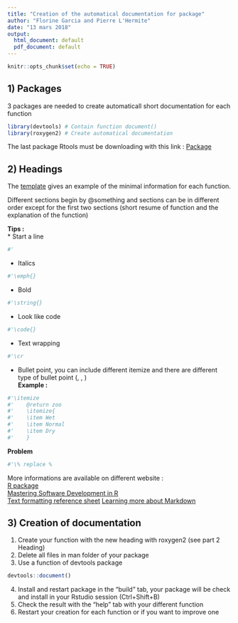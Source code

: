```yaml
---
title: "Creation of the automatical documentation for package"
author: "Florine Garcia and Pierre L'Hermite"
date: "13 mars 2018"
output:
  html_document: default
  pdf_document: default
---
```


```r
knitr::opts_chunk$set(echo = TRUE)
```

## 1) Packages

3 packages are needed to create automaticall short documentation for each function  

```r
library(devtools) # Contain function document()
library(roxygen2) # Create automatical documentation
```
The last package Rtools must be downloading with this link :
[Package](https://cran.r-project.org/bin/windows/Rtools/)

## 2) Headings

The [template](https://github.com/flogrc/piflow/blob/master/R/Template_function.R)
gives an example of the minimal information for each function.

Different sections begin by @something and sections can be in different order
except for the first two sections (short resume of function and the explanation
of the function)  

**Tips :**  
* Start a line   
```r
#'
```
* Italics  
```r
#'\emph{}
```
* Bold  
```r
#'\string{}
```
* Look like code  
```r
#'\code{}
```
* Text wrapping  
```r
#'\cr
```
* Bullet point, you can include different itemize and there are different type
of bullet point (\enumerate, \itemize, \describe)  
**Example :**  
```r
#'\itemize
#'    @return zoo  
#'    \itemize{  
#'    \item Wet  
#'    \item Normal  
#'    \item Dry  
#'    }
```
**Problem**
```r
#'\% replace %  
```

More informations are available on different website :  
[R package](http://r-pkgs.had.co.nz/man.html)  
[Mastering Software Development in R](https://bookdown.org/rdpeng/RProgDA/documentation.html)  
[Text formatting reference sheet](https://cran.r-project.org/web/packages/roxygen2/vignettes/formatting.html)
[Learning more about Markdown](http://r-pkgs.had.co.nz/vignettes.html)

## 3) Creation of documentation

1. Create your function with the new heading with roxygen2 (see part 2 Heading)  
2. Delete all files in man folder of your package
3. Use a function of devtools package
```r
devtools::document()
```
4. Install and restart package in the "build" tab, your package will be check and
install in your Rstudio session (Ctrl+Shift+B)  
5. Check the result with the "help" tab with your different function  
6. Restart your creation for each function or if you want to improve one